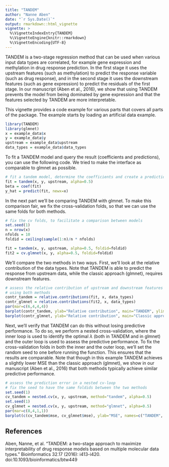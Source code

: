```yaml
---
title: "TANDEM"
author: "Nanne Aben"
date: "`r Sys.Date()`"
output: rmarkdown::html_vignette
vignette: >
  %\VignetteIndexEntry{TANDEM}
  %\VignetteEngine{knitr::rmarkdown}
  %\VignetteEncoding{UTF-8}
---
```


TANDEM is a two-stage regression method that can be used when various input data types are correlated, for example gene expression and methylation in drug response prediction. In the first stage it uses the upstream features (such as methylation) to predict the response variable (such as drug response), and in the second stage it uses the downstream features (such as gene expression) to predict the residuals of the first stage. In our manuscript (Aben et al., 2016), we show that using TANDEM prevents the model from being dominated by gene expression and that the features selected by TANDEM are more interpretable.

This vignette provides a code example for various parts that covers all parts of the package. The example starts by loading an artificial data example. 

```r
library(TANDEM)
library(glmnet)
x = example_data$x
y = example_data$y
upstream = example_data$upstream
data_types = example_data$data_types
```

To fit a TANDEM model and query the result (coefficients and predictions), you can use the following code. We tried to make the interface as comparable to glmnet as possible.
```r
# fit a tandem model, determine the coefficients and create a prediction
fit = tandem(x, y, upstream, alpha=0.5)
beta = coef(fit)
y_hat = predict(fit, newx=x)
```

In the next part we'll be comparing TANDEM with glmnet. To make this comparison fair, we fix the cross-validation folds, so that we can use the same folds for both methods.
```r
# fix the cv folds, to facilitate a comparison between models
set.seed(1)
n = nrow(x)
nfolds = 10
foldid = ceiling(sample(1:n)/n * nfolds)

fit = tandem(x, y, upstream, alpha=0.5, foldid=foldid)
fit2 = cv.glmnet(x, y, alpha=0.5, foldid=foldid)
```

We'll compare the two methods in two ways. First, we'll look at the relative contribution of the data types. Note that TANDEM is able to predict the response from upstream data, while the classic approach (glmnet), requires downstream features.
```r
# assess the relative contribution of upstream and downstream features
# using both methods
contr_tandem = relative.contributions(fit, x, data_types)
contr_glmnet = relative.contributions(fit2, x, data_types)
par(mar=c(6,4,4,4))
barplot(contr_tandem, ylab="Relative contribution", main="TANDEM", ylim=0:1, las=2)
barplot(contr_glmnet, ylab="Relative contribution", main="Classic approach", ylim=0:1, las=2)
```

Next, we'll verify that TANDEM can do this without losing predictive performance. To do so, we perform a nested cross-validation, where the inner loop is used to identify the optimal $\lambda$ (both in TANDEM and in glmnet) and the outer loop is used to assess the predictive performance. To fix the cross-validation folds in both the inner and the outer loop, we'll set the random seed to one before running the function. This ensures that the results are comparable. Note that though in this example TANDEM achieves a slightly lower MSE than the classic approach (glmnet), we show in our manuscript (Aben et al., 2016) that both methods typically achieve similar predictive performance.
```r
# assess the prediction error in a nested cv-loop
# fix the seed to have the same foldids between the two methods
set.seed(1)
cv_tandem = nested.cv(x, y, upstream, method="tandem", alpha=0.5)
set.seed(1)
cv_glmnet = nested.cv(x, y, upstream, method="glmnet", alpha=0.5)
par(mar=c(8,4,1,1))
barplot(c(cv_tandem$mse, cv_glmnet$mse), ylab="MSE", names=c("TANDEM", "Classic approach"), las=2)
```

## References
Aben, Nanne, et al. "TANDEM: a two-stage approach to maximize interpretability of drug response models based on multiple molecular data types." Bioinformatics 32.17 (2016): i413-i420. doi:10.1093/bioinformatics/btw449
